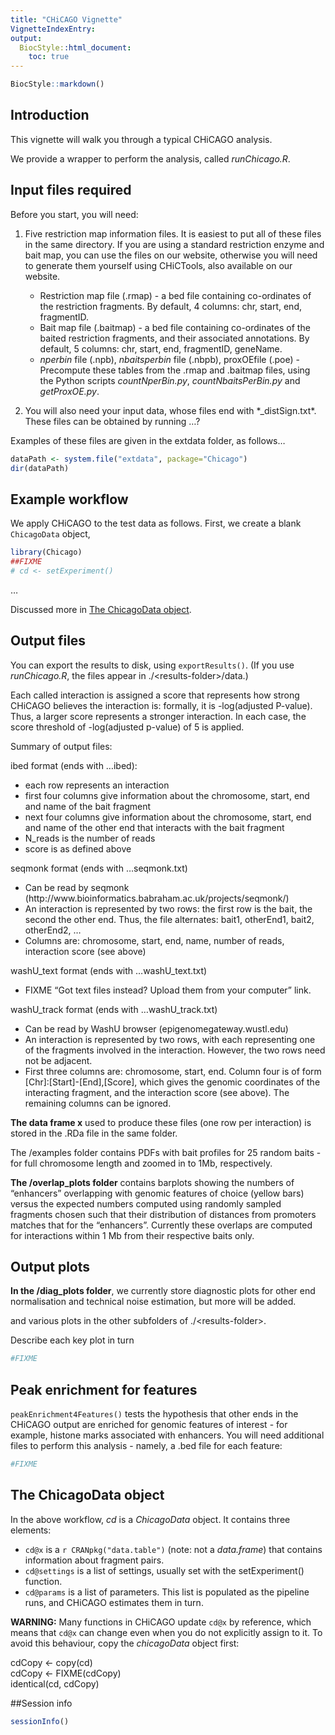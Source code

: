 ```yaml
---
title: "CHiCAGO Vignette"
VignetteIndexEntry: 
output:
  BiocStyle::html_document:
    toc: true
---
```

<!--
%\VignetteEngine{knitr::rmarkdown}
%\VignetteIndexEntry{CHiCAGO Vignette}
%\VignetteDepends{}
%\VignetteKeywords{Chicago}
%\VignettePackage{Chicago}
-->
```r
BiocStyle::markdown()
```

## Introduction

This vignette will walk you through a typical CHiCAGO analysis.

We provide a wrapper to perform the analysis, called *runChicago.R*.

## Input files required

Before you start, you will need: 

1. Five restriction map information files. It is easiest to put all of these files in the same directory. If you are using a standard restriction enzyme and bait map, you can use the files on our website, otherwise you will need to generate them yourself using CHiCTools, also available on our website.

    * Restriction map file (.rmap) - a bed file containing co-ordinates of the restriction fragments. By default, 4 columns: chr, start, end, fragmentID.
    * Bait map file (.baitmap) - a bed file containing co-ordinates of the baited restriction fragments, and their associated annotations. By default, 5 columns: chr, start, end, fragmentID, geneName.
    * *nperbin* file (.npb), *nbaitsperbin* file (.nbpb), proxOEfile (.poe) - Precompute these tables from the .rmap and .baitmap files, using the Python scripts *countNperBin.py*, *countNbaitsPerBin.py* and *getProxOE.py*. 

2. You will also need your input data, whose files end with *_distSign.txt*. These files can be obtained by running ...?

Examples of these files are given in the extdata folder, as follows...

```r
dataPath <- system.file("extdata", package="Chicago")
dir(dataPath)
```

## Example workflow

We apply CHiCAGO to the test data as follows. First, we create a blank ``ChicagoData`` object, 

```r
library(Chicago)
##FIXME
# cd <- setExperiment()
```

...

Discussed more in [The ChicagoData object](#link).

## Output files

You can export the results to disk, using ``exportResults()``. (If you use *runChicago.R*, the files appear in ./\<results-folder\>/data.)

Each called interaction is assigned a score that represents how strong CHiCAGO believes the interaction is: formally, it is -log(adjusted P-value). Thus, a larger score represents a stronger interaction. In each case, the score threshold of -log(adjusted p-value) of 5 is applied.

Summary of output files:

ibed format (ends with ...ibed):

- each row represents an interaction
- first four columns give information about the chromosome, start, end and name of the bait fragment
- next four columns give information about the chromosome, start, end and name of the other end that interacts with the bait fragment
- N\_reads is the number of reads
- score is as defined above

seqmonk format (ends with ...seqmonk.txt)

- Can be read by seqmonk (http://www.bioinformatics.babraham.ac.uk/projects/seqmonk/)
- An interaction is represented by two rows: the first row is the bait, the second the other end. Thus, the file alternates: bait1, otherEnd1, bait2, otherEnd2, ...
- Columns are: chromosome, start, end, name, number of reads, interaction score (see above)

washU\_text format (ends with ...washU\_text.txt)

- FIXME "Got text files instead? Upload them from your computer" link.

washU\_track format (ends with ...washU\_track.txt)

- Can be read by WashU browser (epigenomegateway.wustl.edu)
- An interaction is represented by two rows, with each representing one of the fragments involved in the interaction. However, the two rows need not be adjacent.
- First three columns are: chromosome, start, end. Column four is of form [Chr]:[Start]-[End],[Score], which gives the genomic coordinates of the interacting fragment, and the interaction score (see above). The remaining columns can be ignored.


**The data frame x** used to produce these files (one row per interaction) is stored in the .RDa file in the same folder.

The /examples folder contains PDFs with bait profiles for 25 random baits - for full chromosome length and zoomed in to 1Mb, respectively.

**The /overlap_plots folder** contains barplots showing the numbers of "enhancers" overlapping with genomic features of choice (yellow bars) versus the expected numbers computed using randomly sampled fragments chosen such that their distribution of distances from promoters matches that for the "enhancers". Currently these overlaps are computed for interactions within 1 Mb from their respective baits only.

## Output plots

**In the /diag_plots folder**, we currently store diagnostic plots for other end normalisation and technical noise estimation, but more will be added.


and various plots in the other subfolders of ./\<results-folder\>. 

Describe each key plot in turn

```r
#FIXME
```

## Peak enrichment for features

``peakEnrichment4Features()`` tests the hypothesis that other ends in the CHiCAGO output are enriched for genomic features of interest - for example, histone marks associated with enhancers. You will need additional files to perform this analysis - namely, a .bed file for each feature:

```r
#FIXME
```

## The ChicagoData object {#cd}

In the above workflow, *cd* is a *ChicagoData* object. It contains three elements:

* ``cd@x`` is a `r CRANpkg("data.table")` (note: not a *data.frame*) that contains information about fragment pairs.
* ``cd@settings`` is a list of settings, usually set with the setExperiment() function.
* ``cd@params`` is a list of parameters. This list is populated as the pipeline runs, and CHiCAGO estimates them in turn.

**WARNING:** Many functions in CHiCAGO update ``cd@x`` by reference, which means that ``cd@x`` can change even when you do not explicitly assign to it.
To avoid this behaviour, copy the *chicagoData* object first:

| cdCopy <- copy(cd)
| cdCopy <- FIXME(cdCopy)
| identical(cd, cdCopy)


##Session info

```r
sessionInfo()
```
